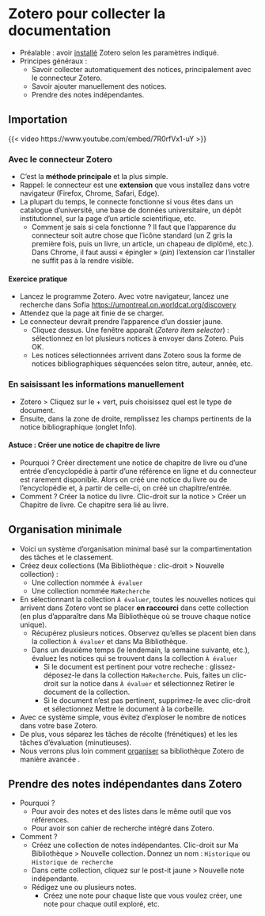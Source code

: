 # Zotero pour collecter la documentation {#sec-zoterocollecter}

-   Préalable : avoir [installé](#sec-zoteroinstaller) Zotero selon les paramètres indiqué.
-   Principes généraux :
    -   Savoir collecter automatiquement des notices, principalement avec le connecteur Zotero.
    -   Savoir ajouter manuellement des notices.
    -   Prendre des notes indépendantes.

## Importation

{{< video https://www.youtube.com/embed/7R0rfVx1-uY >}} 

### Avec le connecteur Zotero

-   C'est la **méthode principale** et la plus simple.
-   Rappel: le connecteur est une **extension** que vous installez dans votre navigateur (Firefox, Chrome, Safari, Edge).
-   La plupart du temps, le connecte fonctionne si vous êtes dans un catalogue d'université, une base de données universitaire, un dépôt institutionnel, sur la page d'un article scientifique, etc.
    -   Comment je sais si cela fonctionne ? Il faut que l'apparence du connecteur soit autre chose que l'icône standard (un Z gris la première fois, puis un livre, un article, un chapeau de diplômé, etc.). Dans Chrome, il faut aussi « épingler » (*pin*) l'extension car l'installer ne suffit pas à la rendre visible.

#### Exercice pratique

-   Lancez le programme Zotero. Avec votre navigateur, lancez une recherche dans Sofia <https://umontreal.on.worldcat.org/discovery>
-   Attendez que la page ait finie de se charger.
-   Le connecteur devrait prendre l'apparence d'un dossier jaune.
    -   Cliquez dessus. Une fenêtre apparaît (*Zotero item selector*) : sélectionnez en lot plusieurs notices à envoyer dans Zotero. Puis OK.
    -   Les notices sélectionnées arrivent dans Zotero sous la forme de notices bibliographiques séquencées selon titre, auteur, année, etc.

### En saisissant les informations manuellement

-   Zotero \> Cliquez sur le + vert, puis choisissez quel est le type de document.
-   Ensuite, dans la zone de droite, remplissez les champs pertinents de la notice bibliographique (onglet Info).

#### Astuce : Créer une notice de chapitre de livre

-   Pourquoi ? Créer directement une notice de chapitre de livre ou d'une entrée d'encyclopédie à partir d'une référence en ligne et du connecteur est rarement disponible. Alors on créé une notice du livre ou de l'encyclopédie et, à partir de celle-ci, on créé un chapitre/entrée.
-   Comment ? Créer la notice du livre. Clic-droit sur la notice \> Créer un Chapitre de livre. Ce chapitre sera lié au livre.


## Organisation minimale

-   Voici un système d'organisation minimal basé sur la compartimentation des tâches et le classement.
-   Créez deux collections (Ma Bibliothèque : clic-droit \> Nouvelle collection) :
    -   Une collection nommée `À évaluer`
    -   Une collection nommée `MaRecherche`
-   En sélectionnant la collection `À évaluer`, toutes les nouvelles notices qui arrivent dans Zotero vont se placer **en raccourci** dans cette collection (en plus d'apparaître dans Ma Bibliothèque où se trouve chaque notice unique).
    -   Récupérez plusieurs notices. Observez qu'elles se placent bien dans la collection `À évaluer` et dans Ma Bibliothèque.
    -   Dans un deuxième temps (le lendemain, la semaine suivante, etc.), évaluez les notices qui se trouvent dans la collection `À évaluer`
        -   Si le document est pertinent pour votre recheche : glissez-déposez-le dans la collection `MaRecherche`. Puis, faites un clic-droit sur la notice dans `À évaluer` et sélectionnez Retirer le document de la collection.
        -   Si le document n'est pas pertinent, supprimez-le avec clic-droit et sélectionnez Mettre le document à la corbeille.
-   Avec ce système simple, vous évitez d'exploser le nombre de notices dans votre base Zotero.
-   De plus, vous séparez les tâches de récolte (frénétiques) et les les tâches d'évaluation (minutieuses).
-   Nous verrons plus loin comment [organiser](#sec-zoteroorganiser) sa bibliothèque Zotero de manière avancée .

## Prendre des notes indépendantes dans Zotero

-   Pourquoi ?
    -   Pour avoir des notes et des listes dans le même outil que vos références.
    -   Pour avoir son cahier de recherche intégré dans Zotero.
-   Comment ?
    -   Créez une collection de notes indépendantes. Clic-droit sur Ma Bibliothèque \> Nouvelle collection. Donnez un nom : `Historique` ou `Historique de recherche`
    -   Dans cette collection, cliquez sur le post-it jaune \> Nouvelle note indépendante.
    -   Rédigez une ou plusieurs notes.
        -   Créez une note pour chaque liste que vous voulez créer, une note pour chaque outil exploré, etc.
